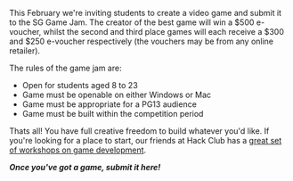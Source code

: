 This February we're inviting students to create a video game and submit it to the SG Game Jam.  The creator of the best game will win a $500 e-voucher, whilst the second and third place games will each receive a $300 and $250 e-voucher respectively (the vouchers may be from any online retailer).

The rules of the game jam are:

-   Open for students aged 8 to 23
-   Game must be openable on either Windows or Mac
-   Game must be appropriate for a PG13 audience
-   Game must be built within the competition period

Thats all! You have full creative freedom to build whatever you'd like. If you're looking for a place to start, our friends at Hack Club has a [great set of workshops on game development](https://workshops.hackclub.com/#games).

**_Once you've got a game, submit it here!_**
